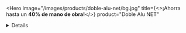 <Hero
  image="/images/products/doble-alu-net/bg.jpg"
  title={<>¡Ahorra hasta un <strong className="font-poppins-semibold block">40% de mano de obra!</strong></>}
  product="Doble Alu NET"
>
  <Benefits
    icon="/images/products/doble-alu-net/benefit-1.svg"
    text="Producto con red incorporada"
  />
  <Benefits
    icon="/images/products/doble-alu-net/benefit-2.svg"
    text="¡Ahorro de hasta un 40%!"
  />
  <Benefits
    icon="/images/products/doble-alu-net/benefit-3.svg"
    text="Terminación plana y estética"
  />
</Hero>
<Details
  image="/images/products/doble-alu-net/detail.jpg"
  alt="Doble Alu NET"
>
  <img
    src="/images/products/doble-alu-net/logo.png"
    alt="Logo Doble Alu NET"
    className="w-36"
  />
  <h2 className="text-xl md:text-2xl font-poppins-light text-gray-700 sm:leading-tight mt-2">
    Producto con
    <strong className="font-poppins-semibold">red incorporada</strong>
  </h2>
  <div className="text-gray-600 font-poppins-regular">
    Al ser un aislante 2 en 1, se ahorra del 20% al 40% de tiempo de colocación en obra, lo cual representa hasta un 50% del costo de la DOBLE ALU NET. Como no hace falta colocar una malla de sostén, se reducen a la mitad los accidentes por riesgo de colocación, ya que se trabaja sobre la chapa.
  </div>
  <div className="text-gray-600 font-poppins-regular">
    Al tener una estabilidad dimensional superior, también brinda una terminación plana y estética superior y no hace falta tensarla al momento de colocarla.
  </div>
  <ul className="flex flex-col gap-1 mt-2">
    <li><h3 className="font-poppins-medium uppercase tracking-wider text-xs text-primary">Además:</h3></li>
    <li className="text-gray-600 font-poppins-regular">Alta resistencia al rasgado.</li>
    <li className="text-gray-600 font-poppins-regular">Termosoldables.</li>
    <li className="text-gray-600 font-poppins-regular">Clase RE2. Muy baja propagación de llama.</li>
  </ul>
</Details>
<Downloads>
  <DownloadCard
    title="Catálogo de industria"
    format="Formato: PDF"
    file="/downloads/catalogo-industria.pdf"
    icon="/images/icons/book.svg"
  />
  <DownloadCard
    title="Volante Doble Alu NET"
    format="Formato: PDF"
    file="/downloads/volante-doble-alu-net.pdf"
    icon="/images/icons/file.svg"
  />
  <DownloadCard
    title="Volante Doble Alu NET Colocación"
    format="Formato: PDF"
    file="/downloads/volante-doble-alu-net-colocacion.pdf"
    icon="/images/icons/file.svg"
  />
  <DownloadCard
    title="¿Qué tipo de techo querés aislar?"
    format="Formato: PDF"
    file="/downloads/que-tipo-de-techo-queres-aislar.pdf"
    icon="/images/icons/file.svg"
  />
  <DownloadCard
    title="Tríptico Industria Vivienda"
    format="Formato: AI"
    file="/downloads/triptico-industria-vivienda.ai"
    icon="/images/icons/file.svg"
  />
</Downloads>
<TechnicalInformation
  product="Doble Alu NET"
  productImage="/images/products/doble-alu-net/product.png"
>
  <TechnicalInformationItem
    title="Resistencia térmica (Doble Alu 10 NET)"
    text="1.91 m² * C / W"
  />
  <TechnicalInformationItem
    title="Resistencia térmica (Doble Alu 15 NET)"
    text="1.99 m² * C / W"
  />
  <TechnicalInformationItem
    title="Propagación de llama"
    text="Clase RE2 MUY BAJA PROPAGACIÓN DE LLAMA. Aprobada por Bomberos Argentina."
  />
  <TechnicalInformationItem
    title="Densidad de humos"
    text="Nivel 1 (IRAM 11912). CO2 + H20 + calor únicamente. No desprende gases envenenantes."
  />
  <TechnicalInformationItem
    title="Estructura de celda"
    text="Cerrada"
  />
  <TechnicalInformationItem 
    title="Espesor"
    text="10, 15 y 20 mm"
  />
  <TechnicalInformationItem
    title="Densidad"
    text="20-30 kg m3 (ASTM D 1622)"
  />
  <TechnicalInformationItem
    title="Conductividad térmica de la espuma"
    text="0.035 a 0.045 W/m°C (ASTM C518)"
  />
  <TechnicalInformationItem
    title="Permeabilidad al agua"
    text="Impermeable (Dir. UEAtc.)"
  />
  <TechnicalInformationItem
    title="Absorción del agua"
    text="1.2% V/V (42.6% P/P) (IRAM 1582)"
  />
  <TechnicalInformationItem
    title="Permeancia al vapor de agua"
    text="0.033 g/m2hkPa (IRAM 1735 - ASTM E-96)"
  />
  <TechnicalInformationItem
    title="Aislamiento a ruidos de impacto"
    text="19 dBA (IRAM 4063 Parte V y VII)"
  />
  <TechnicalInformationItem
    title="Estabilidad dimensional bajo calor longitudinal"
    text="-4.5/-4.2%"
  />
  <TechnicalInformationItem
    title="Estabilidad dimensional bajo calor transversal"
    text="+0.3/+0.8 (70°C x 22hs)"
  />
  <TechnicalInformationItem
    title="Resistencia a los aceites minerales"
    text="SAE 30 15 días 23°C"
  />
  <TechnicalInformationItem
    title="Resistencia al ozono"
    text="No hay agrietamiento (ASTM D 1171)"
  />
  <TechnicalInformationItem
    title="Permeabilidad a los rayos de luz"
    text="52-63% (Espectro fotómetro)"
  />
</TechnicalInformation>
<Instructions
  product="Doble Alu NET"
  instructions={['Doble Alu NET', 'Galpones y tinglados metálicos existentes, como cielorraso copiando la forma', 'Galpones y tinglados metálicos existentes, como cielorraso recto']}
/>